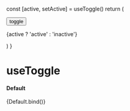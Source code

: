 
<Meta title='Lib/utils/misc/useToggle' />

  const [active, setActive] = useToggle()
  return (
    <div>
      <button onClick={setActive}>toggle</button>
      <p>{active ? 'active' : 'inactive'}</p>
    </div>
  )
}

# useToggle

#### Default

<Story name='default' argTypes={{}} args={{}}>
  {Default.bind()}
</Story>
